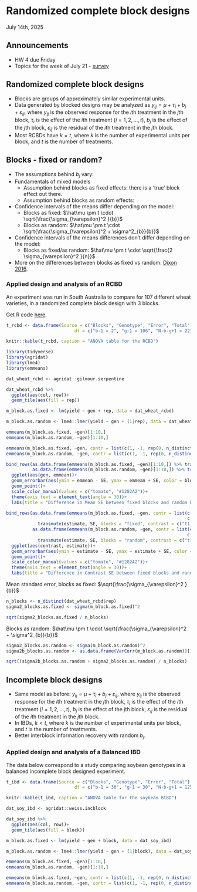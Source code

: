 # Randomized complete block designs
July 14th, 2025  

## Announcements

- HW 4 due Friday 
- Topics for the week of July 21 - [survey](https://forms.gle/SGVCcH8X7WrpFTW99) 

## Randomized complete block designs  

- Blocks are groups of approximately similar experimental units. 
- Data generated by blocked designs may be analyzed as $y_{ij} = \mu +\tau_i + b_j + \varepsilon_{ij}$, where $y_{ij}$ is the observed response for the $i$th treatment in the $j$th block, $\tau_i$ is the effect of the $i$th treatment ($i = 1, 2, ..., t$), $b_j$ is the effect of the $j$th block, $\varepsilon_{ij}$ is the residual of the $i$th treatment in the $j$th block. 
- Most RCBDs have $k = t$, where $k$ is the number of experimental units per block, and $t$ is the number of treatments. 

## Blocks - fixed or random?  

- The assumptions behind $b_j$ vary: 
- Fundamentals of mixed models 
  - Assumption behind blocks as fixed effects: there is a 'true' block effect out there. 
  - Assumption behind blocks as random effects: 
- Confidence intervals of the means differ depending on the model:  
  - Blocks as fixed: $\hat\mu \pm t \cdot \sqrt{\frac{\sigma_{\varepsilon}^2 }{b}}$
  - Blocks as random: $\hat\mu \pm t \cdot \sqrt{\frac{\sigma_{\varepsilon}^2 + \sigma^2_{b}}{b}}$ 
- Confidence intervals of the means differences don't differ depending on the model:  
  - Blocks as fixed/as random: $\hat\mu \pm t \cdot \sqrt{\frac{2 \sigma_{\varepsilon}^2 }{n}}$  
- More on the differences between blocks as fixed vs random: [Dixon 2016](https://newprairiepress.org/cgi/viewcontent.cgi?article=1474&context=agstatconference). 

### Applied design and analysis of an RCBD   

An experiment was run in South Australia to compare for 107 different wheat varieties, in a randomized complete block design with 3 blocks.

Get R code [here](../scripts/07142025_rcbd.Rmd).

```r
t_rcbd <- data.frame(Source = c("Blocks", "Genotype", "Error", "Total"),
                          df = c("b-1 = 2", "g-1 = 106", "N-b-g+1 = 221", "N-1 = 329"))

knitr::kable(t_rcbd, caption = "ANOVA table for the RCBD")
```


```r
library(tidyverse)
library(agridat)
library(lme4)
library(emmeans)

dat_wheat_rcbd <- agridat::gilmour.serpentine

dat_wheat_rcbd %>% 
  ggplot(aes(col, row))+
  geom_tile(aes(fill = rep))
```

```r
m_block.as.fixed <- lm(yield ~ gen + rep, data = dat_wheat_rcbd)

m_block.as.random <- lme4::lmer(yield ~ gen + (1|rep), data = dat_wheat_rcbd)

emmeans(m_block.as.fixed, ~gen)[1:10,]
emmeans(m_block.as.random, ~gen)[1:10,]

emmeans(m_block.as.fixed, ~gen, contr = list(c(1, -1, rep(0, n_distinct(dat_wheat_rcbd$gen)-2))))$contr
emmeans(m_block.as.random, ~gen, contr = list(c(1, -1, rep(0, n_distinct(dat_wheat_rcbd$gen)-2))))$contr
```

```r
bind_rows(as.data.frame(emmeans(m_block.as.fixed, ~gen)[1:10,]) %>% transmute(gen, emmean, SE, blocks = "fixed"),
          as.data.frame(emmeans(m_block.as.random, ~gen)[1:10,]) %>% transmute(gen, emmean, SE, blocks = "random")) %>%
  ggplot(aes(gen, emmean))+
  geom_errorbar(aes(ymin = emmean - SE, ymax = emmean + SE, color = blocks), width = .1, position = position_dodge(.1))+
  geom_point()+
  scale_color_manual(values = c("tomato", "#1282A2"))+
  theme(axis.text = element_text(angle = 30))+
  labs(title = "Difference in Mean SE between fixed blocks and random blocks analyses")

bind_rows(as.data.frame(emmeans(m_block.as.fixed, ~gen, contr = list(c(1, -1, rep(0, n_distinct(dat_wheat_rcbd$gen)-2)), 
                                                                     c(1, 0, -1, rep(0, n_distinct(dat_wheat_rcbd$gen)-3))))$contr) %>% 
            transmute(estimate, SE, blocks = "fixed", contrast = c("t1 vs. t2", "t1 vs. t3")),
          as.data.frame(emmeans(m_block.as.random, ~gen, contr = list(c(1, -1, rep(0, n_distinct(dat_wheat_rcbd$gen)-2)), 
                                                                     c(1, 0, -1, rep(0, n_distinct(dat_wheat_rcbd$gen)-3))))$contr) %>% 
            transmute(estimate, SE, blocks = "random", contrast = c("t1 vs. t2", "t1 vs. t3"))) %>%
  ggplot(aes(contrast, estimate))+
  geom_errorbar(aes(ymin = estimate - SE, ymax = estimate + SE, color = blocks), width = 0.05, position = position_dodge(.05))+
  geom_point()+
  scale_color_manual(values = c("tomato", "#1282A2"))+
  theme(axis.text = element_text(angle = 30))+
  labs(title = "Difference in Contrast SE between fixed blocks and random blocks analyses")
```


Mean standard error, blocks as fixed: $\sqrt{\frac{\sigma_{\varepsilon}^2 }{b}}$ 
```r
n_blocks <- n_distinct(dat_wheat_rcbd$rep)
sigma2_blocks.as.fixed <- sigma(m_block.as.fixed)^2

sqrt(sigma2_blocks.as.fixed / n_blocks)
```

Blocks as random: $\hat\mu \pm t \cdot \sqrt{\frac{\sigma_{\varepsilon}^2 + \sigma^2_{b}}{b}}$  
```r
sigma2_blocks.as.random <- sigma(m_block.as.random)^2
sigma2b_blocks.as.random <- as.data.frame(VarCorr(m_block.as.random))[1, 'sdcor']^2

sqrt((sigma2b_blocks.as.random + sigma2_blocks.as.random) / n_blocks)
```

## Incomplete block designs  

- Same model as before:  $y_{ij} = \mu +\tau_i + b_j + \varepsilon_{ij}$, where $y_{ij}$ is the observed response for the $i$th treatment in the $j$th block, $\tau_i$ is the effect of the $i$th treatment ($i = 1, 2, ..., t$), $b_j$ is the effect of the $j$th block, $\varepsilon_{ij}$ is the residual of the $i$th treatment in the $j$th block. 
- In IBDs, $k < t$, where $k$ is the number of experimental units per block, and $t$ is the number of treatments. 
- Better interblock information recovery with random $b_j$. 


### Applied design and analysis of a Balanced IBD   

The data below correspond to a study comparing soybean genotypes in a balanced incomplete block designed experiment.

```r
t_ibd <- data.frame(Source = c("Blocks", "Genotype", "Error", "Total"),
                          df = c("b-1 = 30", "g-1 = 30", "N-b-g+1 = 125", "N-1 = 185"))

knitr::kable(t_ibd, caption = "ANOVA table for the soybean BIBD")
```


```r
dat_soy_ibd <- agridat::weiss.incblock

dat_soy_ibd %>% 
  ggplot(aes(col, row))+
  geom_tile(aes(fill = block))

m_block.as.fixed <- lm(yield ~ gen + block, data = dat_soy_ibd)

m_block.as.random <- lme4::lmer(yield ~ gen + (1|block), data = dat_soy_ibd)

emmeans(m_block.as.fixed, ~gen)[1:10,]
emmeans(m_block.as.random, ~gen)[1:10,]

emmeans(m_block.as.fixed, ~gen, contr = list(c(1, -1, rep(0, n_distinct(dat_soy_ibd$gen)-2))))$contr
emmeans(m_block.as.random, ~gen, contr = list(c(1, -1, rep(0, n_distinct(dat_soy_ibd$gen)-2))))$contr

```


